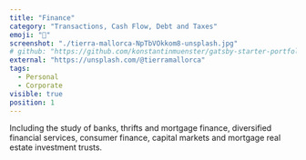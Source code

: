 ```yaml
---
title: "Finance"
category: "Transactions, Cash Flow, Debt and Taxes"
emoji: "💸"
screenshot: "./tierra-mallorca-NpTbVOkkom8-unsplash.jpg"
# github: "https://github.com/konstantinmuenster/gatsby-starter-portfolio-minimal"
external: "https://unsplash.com/@tierramallorca"
tags:
  - Personal
  - Corporate
visible: true
position: 1
---
```


Including the study of banks, thrifts and mortgage finance, diversified financial services, consumer finance, capital markets and mortgage real estate investment trusts.
<!-- Photo by <a href="https://unsplash.com/@clemhlrdt?utm_source=unsplash&utm_medium=referral&utm_content=creditCopyText" target="_blank" rel="nofollow noopener noreferrer" aria-label="External Link">Clément H</a> on Unsplash. -->
<!-- ![otter dancing with a fish](../../../../src/gifs/bitcoin.gif) -->